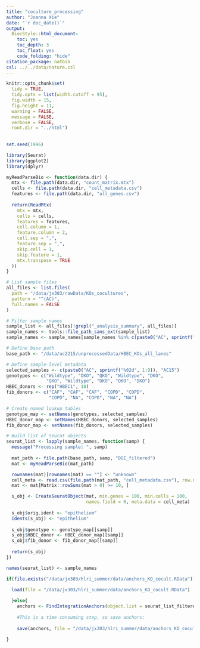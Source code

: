 ```yaml
---
title: "coculture_processing"
author: "Joanna Xie"
date: "`r doc_date()`"
output:
  BiocStyle::html_document:
    toc: yes
    toc_depth: 3
    toc_float: yes
    code_folding: "hide"
citation_package: natbib  
csl: ../../data/nature.csl  
---
```


```r

knitr::opts_chunk$set(
  tidy = TRUE,
  tidy.opts = list(width.cutoff = 95),
  fig.width = 15,
  fig.height = 11,
  warning = FALSE,
  message = FALSE,
  verbose = FALSE,
  root.dir = "../html")
 
 
set.seed(1996)
```


```r
library(Seurat)
library(ggplot2)
library(dplyr)
```

```r
myReadParseBio <- function(data.dir) {
  mtx <- file.path(data.dir, "count_matrix.mtx")
  cells <- file.path(data.dir, "cell_metadata.csv")
  features <- file.path(data.dir, "all_genes.csv")
  
  return(ReadMtx(
    mtx = mtx,
    cells = cells,
    features = features,
    cell.column = 1,
    feature.column = 2,
    cell.sep = ",",
    feature.sep = ",",
    skip.cell = 1,
    skip.feature = 1,
    mtx.transpose = TRUE
  ))
}
```



```r
# List sample files
all_files <- list.files(
  path = "/data/jx303/rawData/KOs_cocultures",
  pattern = "^(AC)",
  full.names = FALSE
)

# Filter sample names
sample_list <- all_files[!grepl("_analysis_summary", all_files)]
sample_names <- tools::file_path_sans_ext(sample_list)
sample_names <- sample_names[sample_names %in% c(paste0("AC", sprintf("%02d", 1:9)), "AC15")]

# Define base path
base_path <- "/data/ac2215/unprocessedData/HBEC_KOs_all_lanes"

# Define sample-level metadata
selected_samples <- c(paste0("AC", sprintf("%02d", 1:9)), "AC15")
genotypes <- c("Wildtype", "DKO", "QKO", "Wildtype", "DKO", 
               "QKO", "Wildtype", "DKO", "QKO", "DKO")
HBEC_donors <- rep("HBEC1", 10)
fib_donors <- c("CAF", "CAF", "CAF", "COPD", "COPD", 
                "COPD", "NA", "COPD", "NA", "NA")

# Create named lookup tables
genotype_map <- setNames(genotypes, selected_samples)
HBEC_donor_map <- setNames(HBEC_donors, selected_samples)
fib_donor_map <- setNames(fib_donors, selected_samples)

# Build list of Seurat objects
seurat_list <- lapply(sample_names, function(samp) {
  message("Processing sample: ", samp)
  
  mat_path <- file.path(base_path, samp, "DGE_filtered")
  mat <- myReadParseBio(mat_path)

  rownames(mat)[rownames(mat) == ""] <- "unknown"
  cell_meta <- read.csv(file.path(mat_path, "cell_metadata.csv"), row.names = 1)
  mat <- mat[Matrix::rowSums(mat > 0) >= 10, ]

  s_obj <- CreateSeuratObject(mat, min.genes = 100, min.cells = 100, 
                              names.field = 0, meta.data = cell_meta)
  
  s_obj$orig.ident <- "epithelium"
  Idents(s_obj) <- "epithelium"
  
  s_obj$genotype <- genotype_map[[samp]]
  s_obj$HBEC_donor <- HBEC_donor_map[[samp]]
  s_obj$fib_donor <- fib_donor_map[[samp]]
  
  return(s_obj)
})

names(seurat_list) <- sample_names
```

```r
if(file.exists("/data/jx303/hlri_summer/data/anchors_KO_cocult.RData")){
  
  load(file = "/data/jx303/hlri_summer/data/anchors_KO_cocult.RData")

  }else{
    anchors <- FindIntegrationAnchors(object.list = seurat_list_filtered, anchor.features = features)
    
    #This is a time consuming step, so save anchors: 
    
    save(anchors, file = "/data/jx303/hlri_summer/data/anchors_KO_cocult.RData")

}
```

